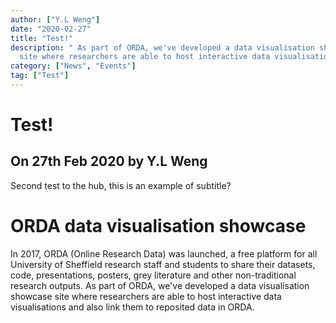 ```yaml
---
author: ["Y.L Weng"]
date: "2020-02-27"
title: "Test!"
description: " As part of ORDA, we've developed a data visualisation showcase 
  site where researchers are able to host interactive data visualisations and also link them to reposited data in ORDA."
category: ["News", "Events"]
tag: ["Test"]
---
```



<div className="bg-gray-900 w-full flex justify-center items-center m-auto" style={{height: "30vh"}}>
  <div className="text-center">
    <h1 className="text-white text-3xl mt-5">Test!</h1>
    <h2 className="text-white mt-5 text-sm">On 27th Feb 2020 by Y.L Weng</h2>
  </div>
</div>

<div className="container justify-center m-auto p-10">

Second test to the hub, this is an example of subtitle?

<h1>ORDA data visualisation showcase</h1>

<p className="text-xl"> In 2017, ORDA (Online Research Data) was launched, a free platform for all University of Sheffield research staff and students to share 
  their datasets, code, presentations, posters, grey literature and other non-traditional research outputs. As part of ORDA, we've developed a data visualisation showcase 
  site where researchers are able to host interactive data visualisations and also link them to reposited data in ORDA. </p>
</div>
